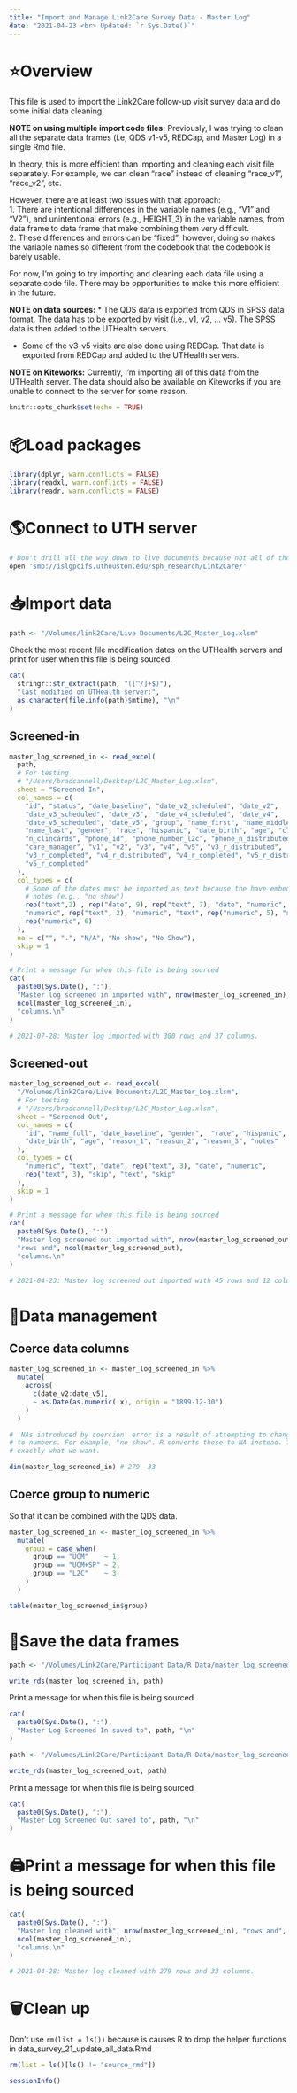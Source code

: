 ```yaml
---
title: "Import and Manage Link2Care Survey Data - Master Log"
date: "2021-04-23 <br> Updated: `r Sys.Date()`"
---
```


# ⭐️Overview

This file is used to import the Link2Care follow-up visit survey data and do some initial data cleaning. 

**NOTE on using multiple import code files:**
Previously, I was trying to clean all the separate data frames (i.e, QDS v1-v5, REDCap, and Master Log) in a single Rmd file. 

In theory, this is more efficient than importing and cleaning each visit file separately. For example, we can clean "race" instead of cleaning "race_v1", "race_v2", etc.

However, there are at least two issues with that approach:   
1. There are intentional differences in the variable names (e.g., "V1" and "V2"), and unintentional errors (e.g., HEIGHT_3) in the variable names, from data frame to data frame that make combining them very difficult.   
2. These differences and errors can be "fixed"; however, doing so makes the variable names so different from the codebook that the codebook is barely usable.

For now, I'm going to try importing and cleaning each data file using a separate code file. There may be opportunities to make this more efficient in the future.

**NOTE on data sources:**
* The QDS data is exported from QDS in SPSS data format. The data has to be exported by visit (i.e., v1, v2, ... v5). The SPSS data is then added to the UTHealth servers.

* Some of the v3-v5 visits are also done using REDCap. That data is exported from REDCap and added to the UTHealth servers.

**NOTE on Kiteworks:**
Currently, I'm importing all of this data from the UTHealth server. The data should also be available on Kiteworks if you are unable to connect to the server for some reason.

```r
knitr::opts_chunk$set(echo = TRUE)
```


# 📦Load packages

```r
library(dplyr, warn.conflicts = FALSE)
library(readxl, warn.conflicts = FALSE)
library(readr, warn.conflicts = FALSE)
```


# 🌎Connect to UTH server 

```bash
# Don't drill all the way down to live documents because not all of the data is in live documents.
open 'smb://islgpcifs.uthouston.edu/sph_research/Link2Care/'
```


# 📥Import data 

```r
path <- "/Volumes/link2Care/Live Documents/L2C_Master_Log.xlsm"
```

Check the most recent file modification dates on the UTHealth servers and print for user when this file is being sourced.

```r
cat(
  stringr::str_extract(path, "([^/]+$)"),
  "last modified on UTHealth server:",
  as.character(file.info(path)$mtime), "\n"
)
```

## Screened-in

```r
master_log_screened_in <- read_excel(
  path,
  # For testing
  # "/Users/bradcannell/Desktop/L2C_Master_Log.xlsm",
  sheet = "Screened In",
  col_names = c(
    "id", "status", "date_baseline", "date_v2_scheduled", "date_v2", 
    "date_v3_scheduled", "date_v3",  "date_v4_scheduled", "date_v4", 
    "date_v5_scheduled", "date_v5", "group", "name_first", "name_middle_init", 
    "name_last", "gender", "race", "hispanic", "date_birth", "age", "clincard_id", 
    "n_clincards", "phone_id", "phone_number_l2c", "phone_n_distributed", 
    "care_manager", "v1", "v2", "v3", "v4", "v5", "v3_r_distributed", 
    "v3_r_completed", "v4_r_distributed", "v4_r_completed", "v5_r_distributed", 
    "v5_r_completed"
  ),
  col_types = c(
    # Some of the dates must be imported as text because the have embedded 
    # notes (e.g., "no show")
    rep("text",2) , rep("date", 9), rep("text", 7), "date", "numeric", "text", 
    "numeric", rep("text", 2), "numeric", "text", rep("numeric", 5), "skip", 
    rep("numeric", 6)
  ),
  na = c("", ".", "N/A", "No show", "No Show"),
  skip = 1
)

# Print a message for when this file is being sourced
cat(
  paste0(Sys.Date(), ":"),
  "Master log screened in imported with", nrow(master_log_screened_in), "rows and",
  ncol(master_log_screened_in),
  "columns.\n"
)

# 2021-07-28: Master log imported with 300 rows and 37 columns.
```

## Screened-out

```r
master_log_screened_out <- read_excel(
  "/Volumes/link2Care/Live Documents/L2C_Master_Log.xlsm",
  # For testing
  # "/Users/bradcannell/Desktop/L2C_Master_Log.xlsm",
  sheet = "Screened Out",
  col_names = c(
    "id", "name_full", "date_baseline", "gender",  "race", "hispanic", 
    "date_birth", "age", "reason_1", "reason_2", "reason_3", "notes"
  ),
  col_types = c(
    "numeric", "text", "date", rep("text", 3), "date", "numeric", 
    rep("text", 3), "skip", "text", "skip"
  ),
  skip = 1
)

# Print a message for when this file is being sourced
cat(
  paste0(Sys.Date(), ":"),
  "Master log screened out imported with", nrow(master_log_screened_out), 
  "rows and", ncol(master_log_screened_out),
  "columns.\n"
)

# 2021-04-23: Master log screened out imported with 45 rows and 12 columns.
```


# 🚧Data management

## Coerce data columns

```r
master_log_screened_in <- master_log_screened_in %>% 
  mutate(
    across(
      c(date_v2:date_v5),
      ~ as.Date(as.numeric(.x), origin = "1899-12-30")
    )
  )

# 'NAs introduced by coercion' error is a result of attempting to change text 
# to numbers. For example, "no show". R converts those to NA instead. That's
# exactly what we want.
```

```r
dim(master_log_screened_in) # 279  33
```

## Coerce group to numeric 

So that it can be combined with the QDS data.

```r
master_log_screened_in <- master_log_screened_in %>%
  mutate(
    group = case_when(
      group == "UCM"    ~ 1,
      group == "UCM+SP" ~ 2,
      group == "L2C"    ~ 3
    )
  )
```

```r
table(master_log_screened_in$group)
```


# 💾Save the data frames

```r
path <- "/Volumes/Link2Care/Participant Data/R Data/master_log_screened_in.rds"
```

```r
write_rds(master_log_screened_in, path)
```

Print a message for when this file is being sourced

```r
cat(
  paste0(Sys.Date(), ":"),
  "Master Log Screened In saved to", path, "\n"
)
```

```r
path <- "/Volumes/Link2Care/Participant Data/R Data/master_log_screened_out.rds"
```

```r
write_rds(master_log_screened_out, path)
```

Print a message for when this file is being sourced

```r
cat(
  paste0(Sys.Date(), ":"),
  "Master Log Screened Out saved to", path, "\n"
)
```


# 🖨Print a message for when this file is being sourced

```r
cat(
  paste0(Sys.Date(), ":"),
  "Master log cleaned with", nrow(master_log_screened_in), "rows and",
  ncol(master_log_screened_in),
  "columns.\n"
)

# 2021-04-28: Master log cleaned with 279 rows and 33 columns.
```


# 🗑Clean up

Don't use `rm(list = ls())` because is causes R to drop the helper functions in data_survey_21_update_all_data.Rmd

```r
rm(list = ls()[ls() != "source_rmd"])
```

```r
sessionInfo()
```